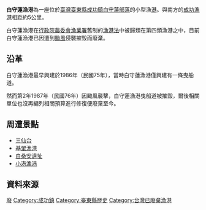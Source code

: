 {{Unreferenced|time=2022-02-27T03:54:58+00:00}}
{{Infobox Port
| name = 白守蓮漁港
| image = 
| imagesize = 
| caption = 
| country = {{ROC-TW}}
| location = [[臺灣|臺灣]][[台東縣|台東縣]][[成功鎮|成功鎮]]
| coordinates = {{coord|23|07|52.4|N|121|23|52.9|E|display=title,inline|religion:TW}}
| opened = 1986年（民國75年）
| operated = 
| owner =
| type = 第四類漁港（舊制）
| sizewater =
| sizeland = 
| size =
| berths =
| wharfs = 
| piers =
| employees =
| leadershiptitle =
| leader =
| blankdetailstitle1 =
| blankdetails1 =
| blankdetailstitle2 =
| blankdetails2 =
| blankdetailstitle3 =
| blankdetails3 =
| arrivals =
| cargotonnage =
| containervolume =
| cargovalue =
| passengertraffic =
| revenue =
| profit =
| blankstatstitle1 =
| blankstats1 =
| blankstatstitle2 =
| blankstats2 =
| blankstatstitle3 =
| blankstats3 =
| website = 
}}
'''白守蓮漁港'''為一座位於[[臺灣|臺灣]][[臺東縣|臺東縣]][[成功鎮|成功鎮]][[白守蓮|白守蓮]][[部落|部落]]的小型漁[[港|港]]。與南方的[[成功漁港|成功漁港]]相距約5公里。

白守蓮漁港在[[行政院|行政院]][[農委會|農委會]][[漁業署|漁業署]]舊制的[[漁港法|漁港法]]中被歸類在第四類漁港之中，目前白守蓮漁港已因遭到[[颱風|颱風]]侵襲摧毀而廢棄。

== 沿革 ==
白守蓮漁港最早興建於1986年（民國75年），當時白守蓮漁港僅興建有一條曳船道。

然而第2年1987年（民國76年）因颱風襲擊，白守蓮漁港曳船道被摧毀，爾後相關單位也沒再編列相關預算進行修復便廢棄至今。

== 周遭景點 ==
* [[三仙台|三仙台]]
* [[基翬漁港|基翬漁港]]
* [[白桑安遺址|白桑安遺址]]
* [[小港漁港_(台東)|小港漁港]]

== 資料來源 ==
{{Reflist}}

{{臺東縣漁港}}
{{台灣漁港}}

[[Category:臺東縣漁港|廢]]
[[Category:成功鎮|Category:成功鎮]]
[[Category:臺東縣歷史|Category:臺東縣歷史]]
[[Category:台灣已廢棄漁港|Category:台灣已廢棄漁港]]